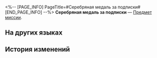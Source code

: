 <%-- [PAGE_INFO]
PageTitle=#Серебряная медаль за подписки#
[END_PAGE_INFO] --%>
{{Предмет Инфобокс
|id          = 140358
|Изображение = Предмет Серебряная медаль за подписки.png
|Тип         = Предмет миссии
|Инвентарь   = Миссии
|Редкость    = 3
|Эффект      = 
|Описание    = Памятная медаль, присуждаемая порталом «Страшилки Лофу» авторам каналов, набравшим сто тысяч подписчиков.
}}
{{Описание|''«Поздравляем со ста тысячами подписчиков на "Страшилках Лофу"!»''}}
'''Серебряная медаль за подписки''' — [[Предмет миссии]].

==На других языках==
{{На других языках
|en   = Silver Subscription Commemorative Medallion
|zhs  = 订阅奖励银牌纪念
|zht  = 訂閱獎勵銀牌紀念
|ja   = 配信登録銀メダル記念報酬
|ko   = 구독 보상 실버 메달
|es   = Placa de plata conmemorativa por suscripciones
|fr   = Trophée en argent des abonnés
|ru   = Серебряная медаль за подписки
|th   = โล่เงินจากยอดผู้ติดตาม
|vi   = Huy Hiệu Bạc
|de   = Silberne Plakette für Abonnementrekord
|id   = Plakat Perak Penghargaan Subscribe
|pt   = Medalhão Prateado Comemorativo de Inscritos
}}

==История изменений==
{{История изменений|3.5}}